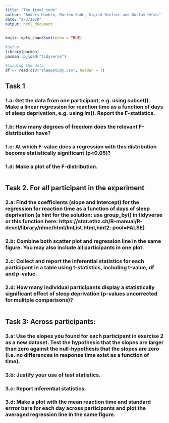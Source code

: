 ```yaml
---
title: "The_final_code"
author: "Anders Havbro, Morten Gade, Sigrid Nielsen and Gustav Helms"
date: "2/3/2020"
output: html_document
---
```


```r
knitr::opts_chunk$set(echo = TRUE)
```

```r
#Setup
library(pacman)
pacman::p_load("tidyverse")

#Loading the data
df <- read.csv("sleepstudy.csv", header = T)
```

## Task 1
### 1.a: Get the data from one participant, e.g. using subset(). Make a linear regression for reaction time as a function of days of sleep deprivation, e.g. using lm(). Report the F-statistics.

### 1.b: How many degrees of freedom does the relevant F-distribution have?

### 1.c: At which F-value does a regression with this distribution become statistically significant (p<0.05)?

### 1.d: Make a plot of the F-distribution.

```r

```

## Task 2. For all participant in the experiment
### 2.a: Find the coefficients (slope and intercept) for the regression for reaction time as a function of days of sleep deprivation (a hint for the solution: use group_by() in tidyverse or this function here: https://stat.ethz.ch/R-manual/R-devel/library/nlme/html/lmList.html,hint2: pool=FALSE)

### 2.b: Combine both scatter plot and regression line in the same figure. You may also include all participants in one plot.

### 2.c: Collect and report the inferential statistics for each participant in a table using t-statistics, including t-value, df and p-value.

### 2.d: How many individual participants display a statistically significant effect of sleep deprivation (p-values uncorrected for mulitple comparisons)?

```r

```

## Task 3: Across participants: 
### 3.a: Use the slopes you found for each participant in exercise 2 as a new dataset. Test the hypothesis that the slopes are larger than zero against the null-hypothesis that the slopes are zero (i.e. no differences in response time exist as a function of time).

### 3.b: Justify your use of test statistics.

### 3.c: Report inferential statistics.

### 3.d: Make a plot with the mean reaction time and standard errror bars for each day across participants and plot the averaged regression line in the same figure.

```r

```

